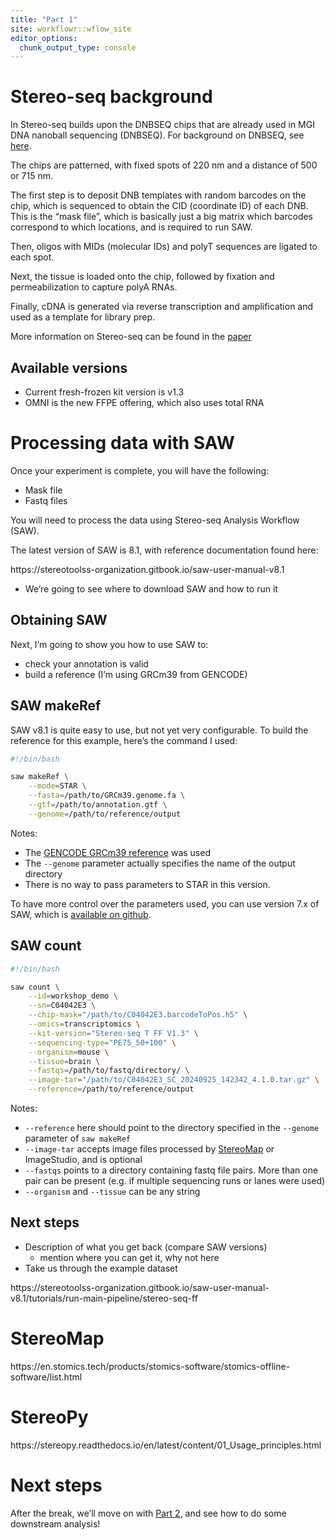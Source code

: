 ```yaml
---
title: "Part 1"
site: workflowr::wflow_site
editor_options:
  chunk_output_type: console
---
```


# Stereo-seq background

In Stereo-seq builds upon the DNBSEQ chips that are already used in MGI DNA nanoball sequencing (DNBSEQ). For background on DNBSEQ, see [here](https://mgi-tech.eu/technology).

The chips are patterned, with fixed spots of 220 nm and a distance of 500 or 715 nm.

The first step is to deposit DNB templates with random barcodes on the chip, which is sequenced to obtain the CID (coordinate ID) of each DNB. This is the “mask file”, which is basically just a big matrix which barcodes correspond to which locations, and is required to run SAW. 
 

Then, oligos with MIDs (molecular IDs) and polyT sequences are ligated to each spot.  

Next, the tissue is loaded onto the chip, followed by fixation and permeabilization to capture polyA RNAs.

Finally, cDNA is generated via reverse transcription and amplification and used
as a template for library prep.

More information on Stereo-seq can be found in the [paper]("https://www.cell.com/cell/fulltext/S0092-8674(22)00399-3")


## Available versions

- Current fresh-frozen kit version is v1.3
- OMNI is the new FFPE offering, which also uses total RNA

# Processing data with SAW

Once your experiment is complete, you will have the following:

- Mask file
- Fastq files

You will need to process the data using Stereo-seq Analysis Workflow (SAW).

The latest version of SAW is 8.1, with reference documentation found here:

https://stereotoolss-organization.gitbook.io/saw-user-manual-v8.1

- We're going to see where to download SAW and how to run it

## Obtaining SAW



Next, I'm going to show you how to use SAW to:

- check your annotation is valid
- build a reference (I'm using GRCm39 from GENCODE)


## SAW makeRef

SAW v8.1 is quite easy to use, but not yet very configurable.
To build the reference for this example, here's the command I used:

```bash
#!/bin/bash

saw makeRef \
    --mode=STAR \
    --fasta=/path/to/GRCm39.genome.fa \
    --gtf=/path/to/annotation.gtf \
    --genome=/path/to/reference/output
```

Notes:

- The [GENCODE GRCm39 reference](https://www.gencodegenes.org/mouse/) was used
- The `--genome` parameter actually specifies the name of the output directory
- There is no way to pass parameters to STAR in this version.

To have more control over the parameters used, you can use version 7.x of SAW,
which is [available on github](https://github.com/STOmics/SAW).


## SAW count

```bash
#!/bin/bash

saw count \
    --id=workshop_demo \
    --sn=C04042E3 \
    --chip-mask="/path/to/C04042E3.barcodeToPos.h5" \
    --omics=transcriptomics \
    --kit-version="Stereo-seq T FF V1.3" \
    --sequencing-type="PE75_50+100" \
    --organism=mouse \
    --tissue=brain \
    --fastqs=/path/to/fastq/directory/ \
    --image-tar="/path/to/C04042E3_SC_20240925_142342_4.1.0.tar.gz" \
    --reference=/path/to/reference/output
```

Notes:

- `--reference` here should point to the directory specified in the `--genome` parameter of `saw makeRef`
- `--image-tar` accepts image files processed by [StereoMap](#stereomap) or ImageStudio, and is optional
- `--fastqs` points to a directory containing fastq file pairs. More than one pair can be present (e.g. if multiple sequencing runs or lanes were used) 
- `--organism` and `--tissue` can be any string

## Next steps

- Description of what you get back (compare SAW versions)
  - mention where you can get it, why not here
- Take us through the example dataset

https://stereotoolss-organization.gitbook.io/saw-user-manual-v8.1/tutorials/run-main-pipeline/stereo-seq-ff

# StereoMap

https://en.stomics.tech/products/stomics-software/stomics-offline-software/list.html

# StereoPy

https://stereopy.readthedocs.io/en/latest/content/01_Usage_principles.html

# Next steps

After the break, we'll move on with [Part 2](SAW.html), and see how to do some downstream analysis!

